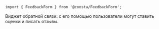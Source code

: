 
```tsx
import { FeedbackForm } from '@consta/FeedbackForm';
```

Виджет обратной связи: с его помощью пользователи могут ставить оценки и писать отзывы.

<FeedbackFormExampleTypeCombo />
